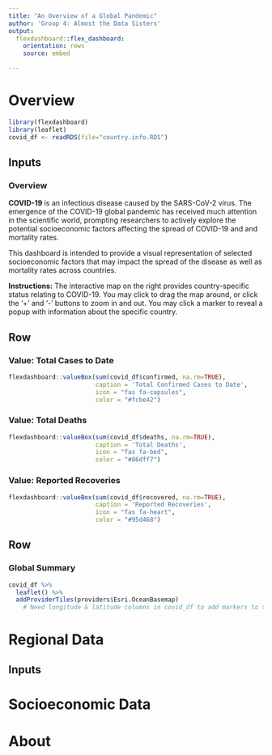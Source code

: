 ```yaml
---
title: "An Overview of a Global Pandemic"
author: 'Group 4: Almost the Data Sisters'
output:
  flexdashboard::flex_dashboard:
    orientation: rows
    source: embed

---
```

# Overview

```r
library(flexdashboard)
library(leaflet)
covid_df <- readRDS(file="country.info.RDS")
```

Inputs {.sidebar}
-----------------------------------------------------------------------
### Overview 

**COVID-19** is an infectious disease caused by the SARS-CoV-2 virus. The emergence of the COVID-19 global pandemic has received much attention in the scientific world, prompting researchers to actively explore the potential socioeconomic factors affecting the spread of COVID-19 and and mortality rates. 

This dashboard is intended to provide a visual representation of selected socioeconomic 
factors that may impact the spread of the disease as well as mortality rates across countries. 

**Instructions:** The interactive map on the right provides country-specific status relating to COVID-19. You may click to drag the map around, or click the '+' and '-' buttons to zoom in and out. You may click a marker to reveal a popup with information about the specific country. 

Row {data-height=150}
-----------------------------------------------------------------------

### Value: Total Cases to Date

```r
flexdashboard::valueBox(sum(covid_df$confirmed, na.rm=TRUE), 
                        caption = 'Total Confirmed Cases to Date',
                        icon = "fas fa-capsules",
                        color = "#fcbe42")
```


### Value: Total Deaths
```r
flexdashboard::valueBox(sum(covid_df$deaths, na.rm=TRUE),
                        caption = 'Total Deaths',
                        icon = "fas fa-bed",
                        color = "#86dff7")
```


### Value: Reported Recoveries
```r
flexdashboard::valueBox(sum(covid_df$recovered, na.rm=TRUE),
                        caption = 'Reported Recoveries',
                        icon = "fas fa-heart",
                        color = "#95d468")
```

Row {data-height=500}
-----------------------------------------------------------------------

### Global Summary

```r
covid_df %>%
  leaflet() %>%
  addProviderTiles(providers$Esri.OceanBasemap) 
    # Need longitude & latitude columns in covid_df to add markers to the map
```


# Regional Data

Inputs {.sidebar}
-----------------------------------------------------------------------


# Socioeconomic Data

# About
